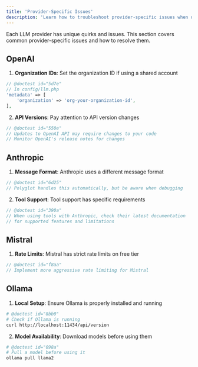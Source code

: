 ```yaml
---
title: 'Provider-Specific Issues'
description: 'Learn how to troubleshoot provider-specific issues when using Polyglot.'
---
```


Each LLM provider has unique quirks and issues. This section covers common provider-specific issues and how to resolve them.


## OpenAI

1. **Organization IDs**: Set the organization ID if using a shared account
```php
// @doctest id="5d7e"
// In config/llm.php
'metadata' => [
    'organization' => 'org-your-organization-id',
],
```

2. **API Versions**: Pay attention to API version changes
```php
// @doctest id="550e"
// Updates to OpenAI API may require changes to your code
// Monitor OpenAI's release notes for changes
```

## Anthropic

1. **Message Format**: Anthropic uses a different message format
```php
// @doctest id="6d25"
// Polyglot handles this automatically, but be aware when debugging
```

2. **Tool Support**: Tool support has specific requirements
```php
// @doctest id="390a"
// When using tools with Anthropic, check their latest documentation
// for supported features and limitations
```

## Mistral

1. **Rate Limits**: Mistral has strict rate limits on free tier
```php
// @doctest id="f8aa"
// Implement more aggressive rate limiting for Mistral
```


## Ollama

1. **Local Setup**: Ensure Ollama is properly installed and running
```bash
# @doctest id="8bb0"
# Check if Ollama is running
curl http://localhost:11434/api/version
```

2. **Model Availability**: Download models before using them
```bash
# @doctest id="098a"
# Pull a model before using it
ollama pull llama2
```
